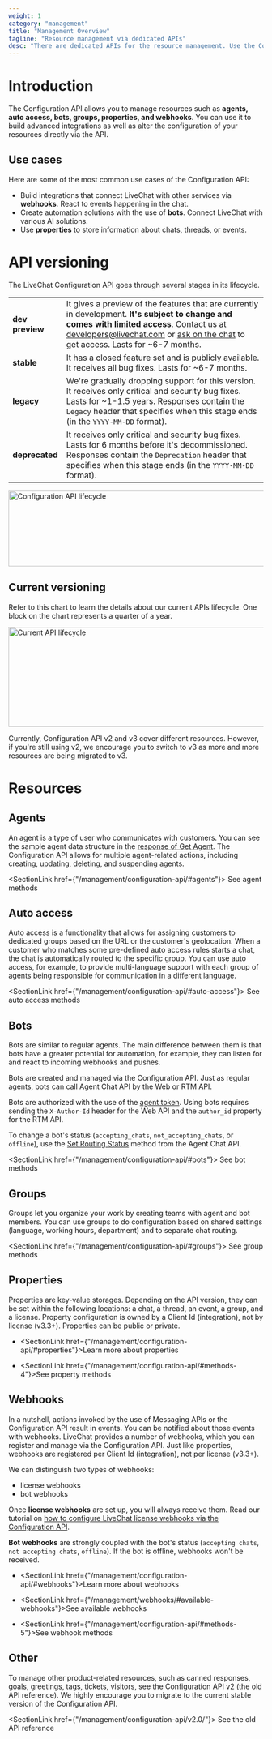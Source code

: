 ```yaml
---
weight: 1
category: "management"
title: "Management Overview"
tagline: "Resource management via dedicated APIs"
desc: "There are dedicated APIs for the resource management. Use the Configuration API to set up bot agents, webhooks, and properties."
---
```



# Introduction

The Configuration API allows you to manage resources such as **agents, auto access, bots, groups, properties, and webhooks**. You can use it to build advanced integrations as well as alter the configuration of your resources directly via the API.

## Use cases

Here are some of the most common use cases of the Configuration API:

- Build integrations that connect LiveChat with other services via **webhooks**. React to events happening in the chat.
- Create automation solutions with the use of **bots**. Connect LiveChat with various AI solutions.
- Use **properties** to store information about chats, threads, or events.

# API versioning

The LiveChat Configuration API goes through several stages in its lifecycle.

|                 |                                                                                                                                                                                                                                                                                  |
| --------------- | -------------------------------------------------------------------------------------------------------------------------------------------------------------------------------------------------------------------------------------------------------------------------------- |
| **dev preview** | It gives a preview of the features that are currently in development. **It's subject to change and comes with limited access**. Contact us at developers@livechat.com or <a href="#open-chat" onClick={openChatWindow}>ask on the chat</a> to get access. Lasts for ~6-7 months. |
| **stable**      | It has a closed feature set and is publicly available. It receives all bug fixes. Lasts for ~6-7 months.                                                                                                                                                                         |
| **legacy**      | We're gradually dropping support for this version. It receives only critical and security bug fixes. Lasts for ~1-1.5 years. Responses contain the `Legacy` header that specifies when this stage ends (in the `YYYY-MM-DD` format).                                             |
| **deprecated**  | It receives only critical and security bug fixes. Lasts for 6 months before it's decommissioned. Responses contain the `Deprecation` header that specifies when this stage ends (in the `YYYY-MM-DD` format).                                                                    |

<img
  alt="Configuration API lifecycle"
  src="/images/messaging/livechat-api-versioning.png"
  width="800px"
  height="149px"
/>

## Current versioning

Refer to this chart to learn the details about our current APIs lifecycle. One block on the chart represents a quarter of a year.

<img
  alt="Current API lifecycle"
  src="/images/messaging/livechat-api-lifecycle-current.png"
  width="640px"
  height="197px"
/>

<Warning>

Currently, Configuration API v2 and v3 cover different resources. However, if you're still using v2, we encourage you to switch to v3 as more and more resources are being migrated to v3.

</Warning>

# Resources

## Agents

An agent is a type of user who communicates with customers. You can see the sample agent data structure in the [response of Get Agent](/management/configuration-api/#get-agent). The Configuration API allows for multiple agent-related actions, including creating, updating, deleting, and suspending agents.

<SectionLink href={"/management/configuration-api/#agents"}>
  See agent methods
</SectionLink>

## Auto access

Auto access is a functionality that allows for assigning customers to dedicated groups based on the URL or the customer's geolocation. When a customer who matches some pre-defined auto access rules starts a chat, the chat is automatically routed to the specific group. You can use auto access, for example, to provide multi-language support with each group of agents being responsible for communication in a different language.

<SectionLink href={"/management/configuration-api/#auto-access"}>
  See auto access methods
</SectionLink>

## Bots

Bots are similar to regular agents. The main difference between them is that bots have a greater potential for automation, for example, they can listen for and react to incoming webhooks and pushes.

Bots are created and managed via the Configuration API. Just as regular agents, bots can call Agent Chat API by the Web or RTM API.

Bots are authorized with the use of the [agent token](/authorization/agent-authorization/). Using bots requires sending the `X-Author-Id` header for the Web API and the `author_id` property for the RTM API.

To change a bot's status (`accepting_chats`, `not_accepting_chats`, or `offline`), use the [Set Routing Status](/messaging/agent-chat-api/#set-routing-status) method from the Agent Chat API.

<SectionLink href={"/management/configuration-api/#bots"}>
  See bot methods
</SectionLink>

## Groups

Groups let you organize your work by creating teams with agent and bot members. You can use groups to do configuration based on shared settings (language, working hours, department) and to separate chat routing.

<SectionLink href={"/management/configuration-api/#groups"}>
  See group methods
</SectionLink>

## Properties

Properties are key-value storages. Depending on the API version, they can be set within the following locations: a chat, a thread, an event, a group, and a license. Property configuration is owned by a Client Id (integration), not by license (v3.3+). Properties can be public or private.

- <SectionLink href={"/management/configuration-api/#properties"}>Learn more about properties</SectionLink>

- <SectionLink href={"/management/configuration-api/#methods-4"}>See property methods</SectionLink>

## Webhooks

In a nutshell, actions invoked by the use of Messaging APIs or the Configuration API result in events. You can be notified about those events with webhooks. LiveChat provides a number of webhooks, which you can register and manage via the Configuration API. Just like properties, webhooks are registered per Client Id (integration), not per license (v3.3+).

We can distinguish two types of webhooks:

- license webhooks
- bot webhooks

Once **license webhooks** are set up, you will always receive them. Read our tutorial on <a href="https://developers.livechat.com/updates/setting-up-webhooks-with-livechat-api/" target="_blank">how to configure LiveChat license webhooks via the Configuration API</a>.

**Bot webhooks** are strongly coupled with the bot's status (`accepting chats`, `not accepting chats`, `offline`). If the bot is offline, webhooks won't be received.

- <SectionLink href={"/management/configuration-api/#webhooks"}>Learn more about webhooks</SectionLink>

- <SectionLink href={"/management/webhooks/#available-webhooks"}>See available webhooks</SectionLink>

- <SectionLink href={"/management/configuration-api/#methods-5"}>See webhook methods</SectionLink>

## Other

To manage other product-related resources, such as canned responses, goals, greetings, tags, tickets, visitors, see the Configuration API v2 (the old API reference). We highly encourage you to migrate to the current stable version of the Configuration API.

<SectionLink href={"/management/configuration-api/v2.0/"}>
  See the old API reference
</SectionLink>
